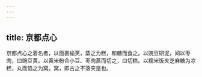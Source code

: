 ```yaml
---
---
---
```

title: 京都点心
---



京都点心之着名者，以面裹榆荚，蒸之为糕，和糖而食之。以豌豆研泥，间以枣肉，曰豌豆黄。以黄米粉合小豆、枣肉蒸而切之，曰切糕。以糯米饭夹芝麻糖为凉糕，丸而馅之为窝。窝，即古之不落夹是也。